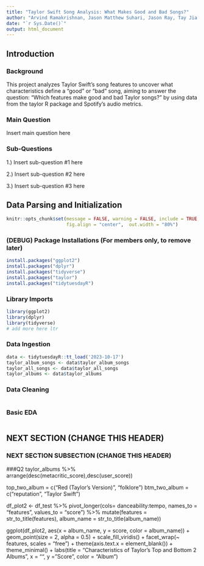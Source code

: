 ```yaml
---
title: "Taylor Swift Song Analysis: What Makes Good and Bad Songs?"
author: "Arvind Ramakrishnan, Jason Matthew Suhari, Jason Ray, Tay Jia Jun Jeremy"
date: "`r Sys.Date()`"
output: html_document
---
```


## Introduction

### Background

This project analyzes Taylor Swift's song features to uncover what characteristics define a "good" or "bad" song, aiming to answer the question: "Which features make good and bad Taylor songs?" by using data from the taylor R package and Spotify's audio metrics.

### Main Question

Insert main question here

### Sub-Questions
1.) Insert sub-question #1 here

2.) Insert sub-question #2 here

3.) Insert sub-question #3 here

## Data Parsing and Initialization

```r
knitr::opts_chunk$set(message = FALSE, warning = FALSE, include = TRUE,
                      fig.align = "center",  out.width = "80%")
```

### (DEBUG) Package Installations (For members only, to remove later)
```r
install.packages("ggplot2")
install.packages("dplyr")
install.packages("tidyverse")
install.packages("taylor")
install.packages("tidytuesdayR")
```

### Library Imports
```r
library(ggplot2)
library(dplyr)
library(tidyverse)
# add more here ltr
```

### Data Ingestion
```r
data <- tidytuesdayR::tt_load('2023-10-17')
taylor_album_songs <- data$taylor_album_songs
taylor_all_songs <- data$taylor_all_songs
taylor_albums <- data$taylor_albums
```

### Data Cleaning
```r

```

### Basic EDA
```r

```


## NEXT SECTION (CHANGE THIS HEADER)

### NEXT SECTION SUBSECTION (CHANGE THIS HEADER)

###Q2
taylor_albums %>% arrange(desc(metacritic_score),desc(user_score))

top_two_album = c("Red (Taylor's Version)", "folklore")
btm_two_album = c("reputation", "Taylor Swift")

df_plot2 <- df_test %>% pivot_longer(cols= danceability:tempo, names_to = "features", values_to = "score") %>% mutate(features = str_to_title(features), album_name = str_to_title(album_name))

ggplot(df_plot2, aes(x = album_name, y = score, color = album_name)) +
  geom_point(size = 2, alpha = 0.5) + 
  scale_fill_viridis() +
  facet_wrap(~ features, scales = "free") + 
  theme(axis.text.x = element_blank()) +
  theme_minimal() +
  labs(title = "Characteristics of Taylor's Top and Bottom 2 Albums", 
      x = "", 
      y = "Score", 
      color = "Album")

